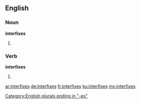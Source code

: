 ==English==

===Noun===
'''interfixes'''

# {{plural of|interfix}}

===Verb===
'''interfixes'''

# {{en-third-person singular of|interfix}}

[[Category:English plurals ending in "-es"]]

[[ar:interfixes]]
[[de:interfixes]]
[[fr:interfixes]]
[[ku:interfixes]]
[[my:interfixes]]